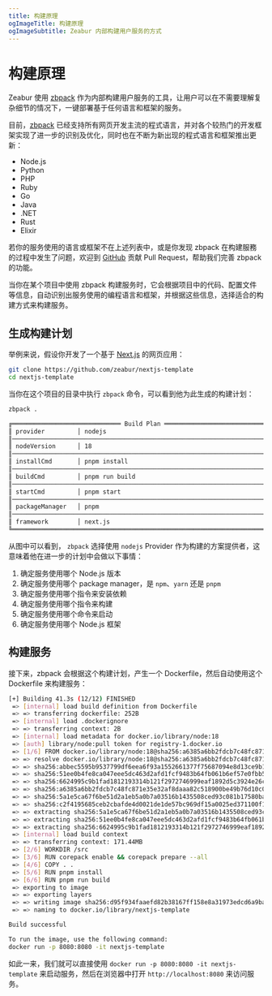```yaml
---
title: 构建原理
ogImageTitle: 构建原理
ogImageSubtitle: Zeabur 内部构建用户服务的方式
---
```


# 构建原理

Zeabur 使用 [zbpack](https://github.com/zeabur/zbpack) 作为内部构建用户服务的工具，让用户可以在不需要理解复杂细节的情况下，一键部署基于任何语言和框架的服务。

目前，[zbpack](https://github.com/zeabur/zbpack) 已经支持所有网页开发主流的程式语言，并对各个较热门的开发框架实现了进一步的识别及优化，同时也在不断为新出现的程式语言和框架推出更新：

- Node.js
- Python
- PHP
- Ruby
- Go
- Java
- .NET
- Rust
- Elixir

若你的服务使用的语言或框架不在上述列表中，或是你发现 zbpack 在构建服務的过程中发生了问题，欢迎到 [GitHub](https://github.com/zeabur/zbpack/pulls) 贡献 Pull Request，帮助我们完善 zbpack 的功能。

当你在某个项目中使用 zbpack 构建服务时，它会根据项目中的代码、配置文件等信息，自动识别出服务使用的编程语言和框架，并根据这些信息，选择适合的构建方式来构建服务。

## 生成构建计划

举例来说，假设你开发了一个基于 [Next.js](https://nextjs.org/) 的网页应用：

```bash
git clone https://github.com/zeabur/nextjs-template
cd nextjs-template
```

当你在这个项目的目录中执行 `zbpack` 命令，可以看到他为此生成的构建计划：

```bash
zbpack .

╔══════════════════════════════ Build Plan ═════════════════════════════╗
║ provider         │ nodejs                                             ║
║───────────────────────────────────────────────────────────────────────║
║ nodeVersion      │ 18                                                 ║
║───────────────────────────────────────────────────────────────────────║
║ installCmd       │ pnpm install                                       ║
║───────────────────────────────────────────────────────────────────────║
║ buildCmd         │ pnpm run build                                     ║
║───────────────────────────────────────────────────────────────────────║
║ startCmd         │ pnpm start                                         ║
║───────────────────────────────────────────────────────────────────────║
║ packageManager   │ pnpm                                               ║
║───────────────────────────────────────────────────────────────────────║
║ framework        │ next.js                                            ║
╚═══════════════════════════════════════════════════════════════════════╝
```

从图中可以看到， `zbpack` 选择使用 `nodejs` Provider 作为构建的方案提供者，这意味着他在进一步的计划中会做以下事情：

1. 确定服务使用哪个 Node.js 版本
2. 确定服务使用哪个 package manager，是 `npm`、`yarn` 还是 `pnpm`
3. 确定服务使用哪个指令来安装依赖
4. 确定服务使用哪个指令来构建
5. 确定服务使用哪个命令来启动
6. 确定服务使用哪个 Node.js 框架

## 构建服务

接下来，zbpack 会根据这个构建计划，产生一个 Dockerfile，然后自动使用这个 Dockerfile 来构建服务：

```bash
[+] Building 41.3s (12/12) FINISHED                                                                     docker:orbstack
 => [internal] load build definition from Dockerfile                                                               0.0s
 => => transferring dockerfile: 252B                                                                               0.0s
 => [internal] load .dockerignore                                                                                  0.0s
 => => transferring context: 2B                                                                                    0.0s
 => [internal] load metadata for docker.io/library/node:18                                                         5.8s
 => [auth] library/node:pull token for registry-1.docker.io                                                        0.0s
 => [1/6] FROM docker.io/library/node:18@sha256:a6385a6bb2fdcb7c48fc871e35e32af8daaa82c518900be49b76d10c005864c2   6.9s
 => => resolve docker.io/library/node:18@sha256:a6385a6bb2fdcb7c48fc871e35e32af8daaa82c518900be49b76d10c005864c2   0.0s
 => => sha256:abbec5595b9537799df6eea6f93a1552661377f75687094e8d13ce9b179b497d 2.00kB / 2.00kB                     0.0s
 => => sha256:51ee0b4fe8ca047eee5dc463d2afd1fcf9483b64fb061b6ef57e0fbb57f8d47d 2.21MB / 2.21MB                     0.9s
 => => sha256:6624995c9b1fad1812193314b121f2972746999eaf1892d5c3924e26c09b9180 452B / 452B                         0.7s
 => => sha256:a6385a6bb2fdcb7c48fc871e35e32af8daaa82c518900be49b76d10c005864c2 1.21kB / 1.21kB                     0.0s
 => => sha256:5a1e5ca67f6be51d2a1eb5a0b7a03516b1435508ced93c081b17580ba61cdc5a 45.96MB / 45.96MB                   3.0s
 => => sha256:c2f4195685ceb2cbafde4d0021de1de57bc969df15a0025ed371100f1cccf364 7.54kB / 7.54kB                     0.0s
 => => extracting sha256:5a1e5ca67f6be51d2a1eb5a0b7a03516b1435508ced93c081b17580ba61cdc5a                          3.7s
 => => extracting sha256:51ee0b4fe8ca047eee5dc463d2afd1fcf9483b64fb061b6ef57e0fbb57f8d47d                          0.0s
 => => extracting sha256:6624995c9b1fad1812193314b121f2972746999eaf1892d5c3924e26c09b9180                          0.0s
 => [internal] load build context                                                                                  5.0s
 => => transferring context: 171.44MB                                                                              5.0s
 => [2/6] WORKDIR /src                                                                                             0.8s
 => [3/6] RUN corepack enable && corepack prepare --all                                                            7.5s
 => [4/6] COPY . .                                                                                                 2.4s
 => [5/6] RUN pnpm install                                                                                         7.0s
 => [6/6] RUN pnpm run build                                                                                       8.6s
 => exporting to image                                                                                             2.3s
 => => exporting layers                                                                                            2.3s
 => => writing image sha256:d95f934faaefd82b38167ff158e8a31973edcd6a9ba7cc361999080345e80e38                       0.0s
 => => naming to docker.io/library/nextjs-template                                                                 0.0s

Build successful

To run the image, use the following command:
docker run -p 8080:8080 -it nextjs-template
```

如此一来，我们就可以直接使用 `docker run -p 8080:8080 -it nextjs-template` 来启动服务，然后在浏览器中打开 `http://localhost:8080` 来访问服务。
